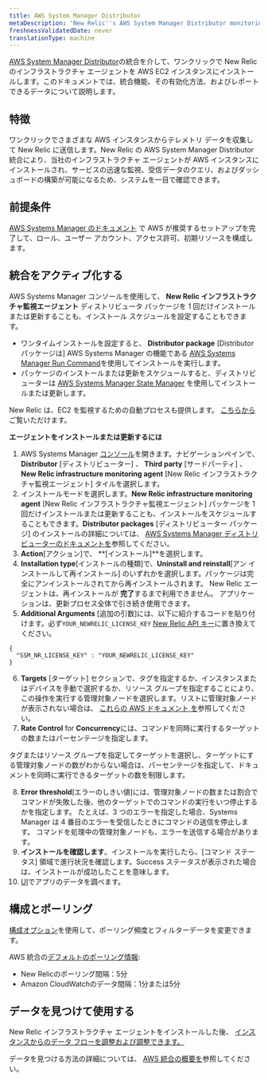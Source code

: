 ```yaml
---
title: AWS System Manager Distributor
metaDescription: 'New Relic''s AWS System Manager Distributor monitoring integration: what data it reports, and how to enable it.'
freshnessValidatedDate: never
translationType: machine
---
```


[AWS System Manager Distributor](https://docs.aws.amazon.com/systems-manager/latest/userguide/distributor.html)の統合を介して、ワンクリックで New Relic のインフラストラクチャ エージェントを AWS EC2 インスタンスにインストールします。このドキュメントでは、統合機能、その有効化方法、およびレポートできるデータについて説明します。

## 特徴

ワンクリックでさまざまな AWS インスタンスからテレメトリ データを収集して New Relic に送信します。New Relic の AWS System Manager Distributor 統合により、当社のインフラストラクチャ エージェントが AWS インスタンスにインストールされ、サービスの迅速な監視、受信データのクエリ、およびダッシュボードの構築が可能になるため、システムを一目で確認できます。

## 前提条件

[AWS Systems Manager のドキュメント](https://docs.aws.amazon.com/systems-manager/latest/userguide/systems-manager-setting-up.html) で AWS が推奨するセットアップを完了して、ロール、ユーザー アカウント、アクセス許可、初期リソースを構成します。

## 統合をアクティブ化する

AWS Systems Manager コンソールを使用して、 **New Relic インフラストラクチャ監視エージェント** ディストリビュータ パッケージを 1 回だけインストールまたは更新することも、インストール スケジュールを設定することもできます。

* ワンタイムインストールを設定すると、 **Distributor package** \[Distributor パッケージは] AWS Systems Manager の機能である [AWS Systems Manager Run Command](https://docs.aws.amazon.com/systems-manager/latest/userguide/run-command.html)を使用してインストールを実行します。
* パッケージのインストールまたは更新をスケジュールすると、ディストリビューターは [AWS Systems Manager State Manager](https://docs.aws.amazon.com/systems-manager/latest/userguide/systems-manager-state.html) を使用してインストールまたは更新します。

New Relic は、EC2 を監視するための自動プロセスも提供します。 [こちらから](/whats-new/2023/08/whats-new-08-08-automatic-ec2-monitoring-through-nr-agent/)ご覧いただけます。

**エージェントをインストールまたは更新するには**

1. AWS Systems Manager [コンソール](https://console.aws.amazon.com/systems-manager)を開きます。ナビゲーションペインで、 **Distributor** \[ディストリビューター] 、 **Third party** \[サードパーティ] 、 **New Relic infrastructure monitoring agent** \[New Relic インフラストラクチャ監視エージェント] タイルを選択します。
2. インストールモードを選択します。**New Relic infrastructure monitoring agent** \[New Relic インフラストラクチャ監視エージェント] パッケージを 1 回だけインストールまたは更新することも、インストールをスケジュールすることもできます。**Distributor packages** \[ディストリビューター パッケージ] のインストールの詳細については、 [AWS Systems Manager ディストリビューターのドキュメントを](https://docs.aws.amazon.com/systems-manager/latest/userguide/distributor-working-with-packages-deploy.html)参照してください。
3. **Action**\[アクション]で、 **\[インストール]**を選択します。
4. **Installation type**\[インストールの種類]で、**Uninstall and reinstall**\[アン インストールして再インストール] のいずれかを選択します。パッケージは完全にアンインストールされてから再インストールされます。 New Relic エージェントは、再インストールが **完了**するまで利用できません。 アプリケーションは、更新プロセス全体で引き続き使用できます。
5. **Additional Arguments** \[追加の引数]には、以下に紹介するコードを貼り付けます。必ず`YOUR_NEWRELIC_LICENSE_KEY` [New Relic API キー](/docs/apis/intro-apis/new-relic-api-keys)に置き換えてください。

```
{
  "SSM_NR_LICENSE_KEY" : "YOUR_NEWRELIC_LICENSE_KEY"
}

```

6. **Targets** \[ターゲット] セクションで、タグを指定するか、インスタンスまたはデバイスを手動で選択するか、リソース グループを指定することにより、この操作を実行する管理対象ノードを選択します。リストに管理対象ノードが表示されない場合は、 [これらの AWS ドキュメント を](https://docs.aws.amazon.com/systems-manager/latest/userguide/troubleshooting-managed-instances.html)参照してください。
7. **Rate Control** for **Concurrency**には、コマンドを同時に実行するターゲットの数またはパーセンテージを指定します。

<Callout variant="tip">
  タグまたはリソース グループを指定してターゲットを選択し、ターゲットにする管理対象ノードの数がわからない場合は、パーセンテージを指定して、ドキュメントを同時に実行できるターゲットの数を制限します。
</Callout>

8. **Error threshold**\[エラーのしきい値]には、管理対象ノードの数または割合でコマンドが失敗した後、他のターゲットでのコマンドの実行をいつ停止するかを指定します。 たとえば、3 つのエラーを指定した場合、Systems Manager は 4 番目のエラーを受信したときにコマンドの送信を停止します。 コマンドを処理中の管理対象ノードも、エラーを送信する場合があります。
9. **インストールを確認します**。インストールを実行したら、\[コマンド ステータス] 領域で進行状況を確認します。Success ステータスが表示された場合は、インストールが成功したことを意味します。
10. [UI](one.newrelic.com)でアプリのデータを調べます。

## 構成とポーリング

[構成オプション](/docs/integrations/new-relic-integrations/getting-started/configure-polling-frequency-data-collection-cloud-integrations)を使用して、ポーリング頻度とフィルターデータを変更できます。

AWS 統合の[デフォルトのポーリング情報](/docs/infrastructure/amazon-integrations/aws-integrations-list/aws-polling-intervals-infrastructure-integrations):

* New Relicのポーリング間隔：5分
* Amazon CloudWatchのデータ間隔：1分または5分

## データを見つけて使用する

New Relic インフラストラクチャ エージェントをインストールした後、 [インスタンスからのデータ フローを調整および調整できます。](/docs/infrastructure/infrastructure-monitoring/get-started/get-started-infrastructure-monitoring)

データを見つける方法の詳細については、 [AWS 統合の概要を](/docs/infrastructure/amazon-integrations/get-started/introduction-aws-integrations/#insights)参照してください。